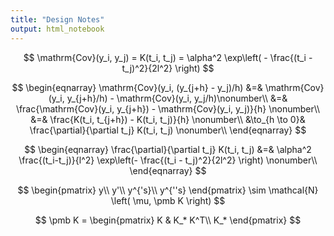 ```yaml
---
title: "Design Notes"
output: html_notebook
---
```


$$
\mathrm{Cov}(y_i, y_j) = K(t_i, t_j) = \alpha^2 \exp\left( - \frac{(t_i - t_j)^2}{2l^2} \right)
$$

$$
\begin{eqnarray}
\mathrm{Cov}(y_i, (y_{j+h} - y_j)/h) &=& \mathrm{Cov}(y_i, y_{j+h}/h) - \mathrm{Cov}(y_i, y_j/h)\nonumber\\
&=& \frac{\mathrm{Cov}(y_i, y_{j+h}) - \mathrm{Cov}(y_i, y_j)}{h} \nonumber\\
&=& \frac{K(t_i, t_{j+h}) - K(t_i, t_j)}{h} \nonumber\\
&\to_{h \to 0}& \frac{\partial}{\partial t_j} K(t_i, t_j) \nonumber\\
\end{eqnarray}
$$

$$
\begin{eqnarray}
\frac{\partial}{\partial t_j} K(t_i, t_j) &=& \alpha^2 \frac{(t_i-t_j)}{l^2} \exp\left(- \frac{(t_i - t_j)^2}{2l^2} \right)  \nonumber\\
\end{eqnarray}
$$

$$
\begin{pmatrix}
y\\
y'\\
y^{'s}\\
y^{''s}
\end{pmatrix}
\sim
\mathcal{N}
\left(
\mu, \pmb K
\right)
$$

$$
\pmb K
=
\begin{pmatrix}
K & K_* K^T\\
K_*
\end{pmatrix}
$$